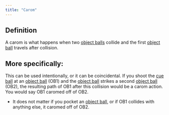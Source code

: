 ```yaml
---
title: "Carom"
---
```


## Definition

A carom is what happens when two [object balls](object-ball) collide and the first [object ball](object-ball) travels after collision.

## More specifically:

This can be used intentionally, or it can be coincidental. If you shoot the [cue ball](cue-ball) at an [object ball](object-ball) (OB1) and the [object ball](object-ball) strikes a second [object ball](object-ball) (OB2), the resulting path of OB1 after this collision would be a carom action. You would say OB1 caromed off of OB2.

- It does not matter if you pocket an [object ball](object-ball), or if OB1 collides with anything else, it caromed off of OB2.
